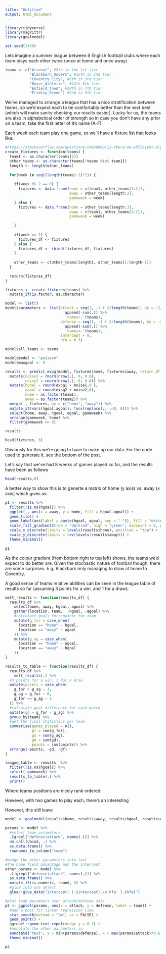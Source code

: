 ```yaml
---
title: "Untitled"
output: html_document
---
```


```r
library(tidyverse)
library(magrittr)
library(goalmodel)

set.seed(3459)
```

Lets imagine a summer league between 6 English football clubs where each team plays each other twice (once at home and once away)

```r
teams <- c("Arsenal", #5th in the 1st tier
           "Blackburn_Rovers", #15th in 2nd tier
           "Coventry_City", #8th in 3rd tier
           "Dover_Athletic", #14th 5th tier 
           "Enfield_Town", #10th in 7th tier
           "Frimley_Green") #2nd in 9th tier

```

We've managed to arrange a league that has a nice stratification between teams, so we'd expect each to be comfortably better than the next best (which will make sanity checking our results easier). Lucky for us, the teams are also in alphabetical order of strength so in case you don't have any prior on a team, take the first letter of it's name (A-F).

Each week each team play one game, so we'll have a fixture list that looks like:

```r
#https://stackoverflow.com/questions/54099990/is-there-an-efficient-algorithm-to-create-this-type-of-schedule
create_fixtures <- function(teams) {
  team1 <- as.character(teams[1])
  other_teams <- as.character(teams[!teams %in% team1])
  length <- length(other_teams)
  
  for(week in seq((length(teams)-1)*2)) {
    
    if(week %% 2 == 0) {
      fixtures <- data.frame(home = c(team1, other_teams[1:2]),
                             away = other_teams[length:3],
                             gameweek = week)
    } else {
      fixtures <- data.frame(home = other_teams[length:3],
                             away = c(team1, other_teams[1:2]),
                             gameweek = week)
      
    }
    
    if(week == 1) {
      fixtures_df <- fixtures 
    } else {
      fixtures_df <- rbind(fixtures_df, fixtures)
    }
    
    other_teams <- c(other_teams[length], other_teams[1:length-1])
  }
  
  return(fixtures_df)
}

fixtures <- create_fixtures(teams) %>%
  mutate_if(is.factor, as.character)
```
```r
model <- list()
model$parameters <- list(attack = seq(1, -1 + 2/length(teams), by = -2/(length(teams)-1)) %>%
                           append(-sum(.)) %>%
                           `names<-`(teams), 
                         defense = seq(1, -1 + 2/length(teams), by = -2/(length(teams)-1)) %>%
                           append(-sum(.)) %>%
                           `names<-`(teams), 
                         intercept = 0, 
                         hfa = 0.3)

model$all_teams <- teams

model$model <- "poisson"
model$maxgoal <- 8

results <- predict_expg(model, fixtures$home, fixtures$away, return_df = TRUE) %>%
  mutate(noise1 = rnorm(nrow(.), 0, 0.6),
         noise2 = rnorm(nrow(.), 0, 0.6)) %>%
  mutate(hgoal = round(expg1 + noise1,0 ),
         agoal = round(expg2 + noise2,0),
         home = as.factor(team1),
         away = as.factor(team2)) %>%
  merge(., fixtures, by = c("home", "away")) %>%
  mutate_at(vars(hgoal:agoal), funs(replace(., .<0, 0))) %>%
  select(home, away, hgoal, agoal, gameweek) %>%
  arrange(gameweek, home) %>%
  filter(gameweek <= 8)

results
```

```r
head(fixtures, 8)
```

Obviously for this we're going to have to make up our data. For the code used to generate it, see the bottom of the post.

Let's say that we've had 8 weeks of games played so far, and the results have been as follows

```r
head(results,8)
```

A better way to show this is to generte a matrix of home (y axis) vs. away (x axis) which gives us:

```r
p1 <- results %>%
  filter(!is.na(hgoal)) %>%
  ggplot(., aes(x = away, y = home, fill = hgoal-agoal)) +
  geom_tile() +
  geom_label(aes(label = paste(hgoal, agoal, sep = "-")), fill = "white") +
  scale_fill_gradient2(low = "darkred", high = "green", midpoint = 0, guide = FALSE) +
  scale_x_discrete(limits = levels(results$home), position = "top") +
  scale_y_discrete(limits = rev(levels(results$away))) +
  theme_minimal()

p1
```

As the colour gradient (from bottom right to top left) shows, the teams we'd expect to do better are. Given the stochastic nature of football though, there are some surprises. E.g. Blackburn only managing to draw at home to Coventry.

A good sense of teams relative abilities can be seen in the league table of results so far (assuming 3 points for a win, and 1 for a draw):

```r
melt_results <- function(results_df) {
  results_df %>%
    select(home, away, hgoal, agoal) %>%
    gather(location, team,  -hgoal, -agoal) %>%
    #calculate goals for/against the team
    mutate(g_for = case_when(
      location == "home" ~ hgoal,
      location == "away" ~ agoal
    )) %>%
    mutate(g_ag = case_when(
      location == "home" ~ agoal,
      location == "away" ~ hgoal
    )) 
}

results_to_table <- function(results_df) {
  results_df %>%
    melt_results(.) %>%
  #3 points for a win, 1 for a draw
  mutate(points = case_when(
    g_for > g_ag ~ 3,
    g_ag > g_for ~ 0,
    g_for == g_ag ~ 1
  )) %>%
  #calculate goal difference for each match
  mutate(gd = g_for - g_ag) %>%
  group_by(team) %>%
  #get the final statistics per team
  summarise(games_played = n(),
            gf = sum(g_for),
            ga = sum(g_ag),
            gd = sum(gd),
            points = sum(points)) %>%
  arrange(-points, -gd, -gf)
}

league_table <- results  %>%
  filter(!is.na(hgoal)) %>%
  select(-gameweek) %>%
  results_to_table(.) %>%
  print()

```

Where teams positions are nicely rank ordered.

However, with two games to play each, there's an interesting

However, this still leave 

```r
model <- goalmodel(results$home, results$away, results$hgoal, results$agoal)

params <- model %>%
  #select team parameters
  .[grepl("defense|attack", names(.))] %>%
  do.call(cbind, .) %>%
  as.data.frame() %>%
  rownames_to_column("team")

#munge the other parameters into text
#the home field advantage and the intercept
other_params <- model %>%
  .[!grepl("defense|attack", names(.))] %>%
  as.data.frame() %>%
  mutate_if(is.numeric, round, 3) %>%
  #glue into one object
  glue::glue_data("intercept: {.$intercept},\n hfa: {.$hfa}")

#plot team paramters over attack/defense axis
p2 <- ggplot(params, aes(x = attack, y = defense, label = team)) +
  #add a best fit linear regression line
  stat_smooth(method = "lm", se = FALSE) +
  geom_point() +
  ggrepel::geom_text_repel(nudge_y = 0.1) +
  #annotate the other parameters in
  annotate("text", y = min(params$defense), x = max(params$attack)*0.6, label = other_params, hjust = 0) +
  theme_minimal()

p2

```

